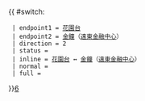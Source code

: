 {{ #switch: {{{format|}}}
  | endpoint1 = [[花園台]]
  | endpoint2 = [[金鐘]]（[[遠東金融中心]]）
  | direction = 2
  | status =
  | inline = [[花園台]] ↔ [[金鐘]]（[[遠東金融中心]]）
  | normal =
  | full =
}}<noinclude>[[category:港島居民巴士路線模板|6]]</noinclude>